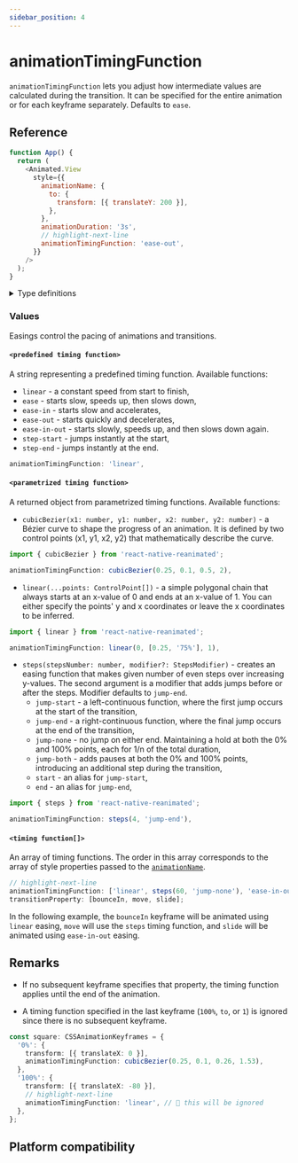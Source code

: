 ```yaml
---
sidebar_position: 4
---
```


# animationTimingFunction

`animationTimingFunction` lets you adjust how intermediate values are calculated during the transition. It can be specified for the entire animation or for each keyframe separately. Defaults to `ease`.


<InteractiveExample
  src={AnimationTimingFunctionBasicSrc}
  component={AnimationTimingFunctionBasic}
/>

## Reference

```javascript
function App() {
  return (
    <Animated.View
      style={{
        animationName: {
          to: {
            transform: [{ translateY: 200 }],
          },
        },
        animationDuration: '3s',
        // highlight-next-line
        animationTimingFunction: 'ease-out',
      }}
    />
  );
}
```

<details>
<summary>Type definitions</summary>

```typescript
type NormalizedCubicBezierEasing = {
  name: string;
  x1: number;
  y1: number;
  x2: number;
  y2: number;
};
type NormalizedLinearEasing = {
  name: string;
  points: Point[];
};
type NormalizedStepsEasing = {
  name: string;
  points: Point[];
};

type ControlPoint = number | [number, ...Percentage[]];

type StepsModifier =
  | 'jump-start'
  | 'start'
  | 'jump-end'
  | 'end'
  | 'jump-none'
  | 'jump-both';

type NormalizedCSSTimingFunction =
  | PredefinedTimingFunction
  | NormalizedCubicBezierEasing
  | NormalizedLinearEasing
  | NormalizedStepsEasing;

type PredefinedTimingFunction =
  | 'linear'
  | 'ease'
  | 'ease-in'
  | 'ease-out'
  | 'ease-in-out'
  | 'step-start'
  | 'step-end';

interface ParametrizedTimingFunction {
  toString(): string;
  normalize(): NormalizedCSSTimingFunction;
}

type CSSTimingFunction = PredefinedTimingFunction | ParametrizedTimingFunction;
type CSSAnimationTimingFunction = CSSTimingFunction | CSSTimingFunction[];
```

</details>

### Values

Easings control the pacing of animations and transitions.

#### `<predefined timing function>`

A string representing a predefined timing function. Available functions:

- `linear` - a constant speed from start to finish,
- `ease` - starts slow, speeds up, then slows down,
- `ease-in` - starts slow and accelerates,
- `ease-out` - starts quickly and decelerates,
- `ease-in-out` - starts slowly, speeds up, and then slows down again.
- `step-start` - jumps instantly at the start,
- `step-end` - jumps instantly at the end.

```typescript
animationTimingFunction: 'linear',
```

#### `<parametrized timing function>`

A returned object from parametrized timing functions. Available functions:

- `cubicBezier(x1: number, y1: number, x2: number, y2: number)` - a Bézier curve to shape the progress of an animation. It is defined by two control points (x1, y1, x2, y2) that mathematically describe the curve.

<Indent>

```typescript
import { cubicBezier } from 'react-native-reanimated';

animationTimingFunction: cubicBezier(0.25, 0.1, 0.5, 2),
```

</Indent>

- `linear(...points: ControlPoint[])` - a simple polygonal chain that always starts at an x-value of 0 and ends at an x-value of 1. You can either specify the points' y and x coordinates or leave the x coordinates to be inferred.

<Indent>

```typescript
import { linear } from 'react-native-reanimated';

animationTimingFunction: linear(0, [0.25, '75%'], 1),
```

</Indent>

- `steps(stepsNumber: number, modifier?: StepsModifier)` - creates an easing function that makes given number of even steps over increasing y-values. The second argument is a modifier that adds jumps before or after the steps. Modifier defaults to `jump-end`.
  - `jump-start` - a left-continuous function, where the first jump occurs at the start of the transition,
  - `jump-end` - a right-continuous function, where the final jump occurs at the end of the transition,
  - `jump-none` - no jump on either end. Maintaining a hold at both the 0% and 100% points, each for 1/n of the total duration,
  - `jump-both` - adds pauses at both the 0% and 100% points, introducing an additional step during the transition,
  - `start` - an alias for `jump-start`,
  - `end` - an alias for `jump-end`,

<Indent>

```typescript
import { steps } from 'react-native-reanimated';

animationTimingFunction: steps(4, 'jump-end'),
```

</Indent>

#### `<timing function[]>`

An array of timing functions. The order in this array corresponds to the array of style properties passed to the [`animationName`](/docs/css-animations/animation-name).

```javascript
// highlight-next-line
animationTimingFunction: ['linear', steps(60, 'jump-none'), 'ease-in-out'];
transitionProperty: [bounceIn, move, slide];
```

In the following example, the `bounceIn` keyframe will be animated using `linear` easing, `move` will use the `steps` timing function, and `slide` will be animated using `ease-in-out` easing.

## Remarks

- If no subsequent keyframe specifies that property, the timing function applies until the end of the animation.

- A timing function specified in the last keyframe (`100%`, `to`, or `1`) is ignored since there is no subsequent keyframe.

<Indent>

```typescript
const square: CSSAnimationKeyframes = {
  '0%': {
    transform: [{ translateX: 0 }],
    animationTimingFunction: cubicBezier(0.25, 0.1, 0.26, 1.53),
  },
  '100%': {
    transform: [{ translateX: -80 }],
    // highlight-next-line
    animationTimingFunction: 'linear', // 🚨 this will be ignored
  },
};
```

</Indent>

## Platform compatibility

<PlatformCompatibility android ios web />
